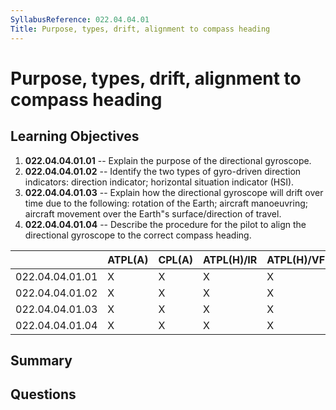 ```yaml
---
SyllabusReference: 022.04.04.01
Title: Purpose, types, drift, alignment to compass heading
---
```


# Purpose, types, drift, alignment to compass heading

## Learning Objectives

1. **022.04.04.01.01** -- Explain the purpose of the directional gyroscope.
2. **022.04.04.01.02** -- Identify the two types of gyro-driven direction
   indicators: direction indicator; horizontal situation indicator (HSI).
3. **022.04.04.01.03** -- Explain how the directional gyroscope will drift over
   time due to the following: rotation of the Earth; aircraft manoeuvring;
   aircraft movement over the Earth"s surface/direction of travel.
4. **022.04.04.01.04** -- Describe the procedure for the pilot to align the
   directional gyroscope to the correct compass heading.

|                 | ATPL(A) | CPL(A) | ATPL(H)/IR | ATPL(H)/VFR | CPL(H) | IR  | CBIR(A) |
| --------------- | ------- | ------ | ---------- | ----------- | ------ | --- | ------- |
| 022.04.04.01.01 | X       | X      | X          | X           | X      | X   | X       |
| 022.04.04.01.02 | X       | X      | X          | X           | X      | X   | X       |
| 022.04.04.01.03 | X       | X      | X          | X           | X      | X   |         |
| 022.04.04.01.04 | X       | X      | X          | X           | X      | X   |         |

## Summary

## Questions
